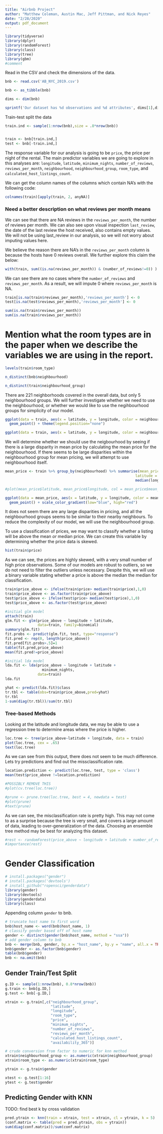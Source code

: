 ```yaml
---
title: "Airbnb Project"
author: "Matthew Coleman, Austin Mac, Jeff Pittman, and Nick Reyes"
date: "2/28/2020"
output: pdf_document
---
```


```r
library(tidyverse)
library(dplyr)
library(randomForest)
library(class)
library(tree)
library(gbm)
#comment
```

Read in the CSV and check the dimensions of the data.
```r
bnb <- read.csv('AB_NYC_2019.csv')

bnb <- as_tibble(bnb)

dims <- dim(bnb)

sprintf('Our dataset has %d observations and %d attributes', dims[1],dims[2])
```

Train-test split the data
```r
train.ind <- sample(1:nrow(bnb),size = .8*nrow(bnb))


train <- bnb[train.ind,]
test <- bnb[-train.ind,]
```

The response variable for our analysis is going to be `price`, the price per night of the rental. The main predictor variables we are going to explore in this analyses are: `longitude`, `latitude`, `minimum_nights`, `number_of_reviews`, `reviews_per_month`, `neighbourhood`, `neighbourhood_group`, `room_type`, and `calculated_host_listings_count`.


We can get the column names of the columns which contain NA's with the following code:
```r
colnames(train)[apply(train, 2, anyNA)]
```

### Need a better description on what reviews per month means

We can see that there are NA reviews in the `reviews_per_month`, the number of reviews per month. We can also see upon visual inspection `last_review`, the date of the last review the host received, also contains empty values. We will not be using last_review in our analysis, so we will not worry about imputing values here. 

We believe the reason there are NA's in the `reviews_per_month` column is because the hosts have 0 reviews overall. We further explore this claim the below:

```r
with(train, sum((is.na(reviews_per_month)) & (number_of_reviews!=0)) )
```
We can see there are no cases where the `number_of_reviews` and `reviews_per_month`. As a result, we will impute 0 where `reviews_per_month` is NA.

```r
train[is.na(train$reviews_per_month),'reviews_per_month'] <- 0
test[is.na(test$reviews_per_month),'reviews_per_month'] <- 0

sum(is.na(train$reviews_per_month))
sum(is.na(train$reviews_per_month))
```

# Mention what the room types are in the paper when we describe the variables we are using in the report.

```r
levels(train$room_type)

n_distinct(bnb$neighbourhood)

n_distinct(train$neighbourhood_group)

```
There are 221 neighborhoods covered in the overall data, but only 5 neighbourhood groups. We will further investigate whether we need to use the neighbourhood, or whether we would like to use the negihbourhood groups for simplicity of our model. 

```r
ggplot(data = train, aes(x = latitude, y = longitude, color = neighbourhood)) + 
  geom_point() + theme(legend.position="none")

ggplot(data = train, aes(x = latitude, y = longitude, color = neighbourhood_group)) + 

```

We will determine whether we should use the neigbourhood by seeing if there is a large disparity in mean price by calculating the mean price for the neighbourhood. If there seems to be large disparities within the neighbourhood group for mean pricing, we will attempt to use neighbourhood itself.
```r
mean_price <- train %>% group_by(neighbourhood) %>% summarise(mean_price = mean(price), 
                                                            latitude = median(latitude), longitude = 
                                                            median(longitude)) 

#plot(mean_price$latitude, mean_price$longitude, col = mean_price$mean_price)

ggplot(data = mean_price, aes(x = latitude, y = longitude, color = mean_price)) + 
  geom_point() + scale_color_gradient(low="blue", high="red")
```
It does not seem there are any large disparities in pricing, and all the neighbourhood groups seems to be similar to their nearby neighbours. To reduce the complexity of our model, we will use the neighbourhood group.

To use a classification of prices, we may want to classify whether a listing will be above the mean *or* median price. We can create this variable by determining whether the price data is skewed. 

```r
hist(train$price)
```
As we can see, the prices are highly skewed, with a very small number of high price observations. Some of our models are robust to outliers, so we do not need to filter the outliers unless necessary. Despite this, we will use a binary variable stating whether a price is above the median the median for classification.

```r
train$price_above <- ifelse(train$price> median(train$price),1,0)
train$price_above <- as.factor(train$price_above)
test$price_above <- ifelse(test$price> median(test$price),1,0)
test$price_above <- as.factor(test$price_above)
```

```r
#initial glm model
attach(train)
glm.fit <- glm(price_above ~ longitude + latitude,
               data=train, family=binomial)
summary(glm.fit)
fit.probs <- predict(glm.fit, test, type="response")
fit.pred <- rep(0, length(price_above))
fit.pred[fit.probs>.5]=1
table(fit.pred,price_above)
mean(fit.pred!=price_above)
```

```r
#initial lda model
lda.fit <- lda(price_above ~ longitude + latitude +
                 minimum_nights,
               data=train)
lda.fit

yhat <- predict(lda.fit)$class
tr.tbl <- table(obs=train$price_above,pred=yhat)
tr.tbl
1-sum(diag(tr.tbl))/sum(tr.tbl)
```

### Tree-based Methods

Looking at the latitude and longitude data, we may be able to use a regression tree to determine areas where the price is higher.

```r
loc.tree <- tree(price_above~latitude + longitude, data = train)
plot(loc.tree, cex = .65)
text(loc.tree)
```

As we can see from this output, there does not seem to be much difference. Lets try predictions and find out the missclassification rate.

```r
location.prediction <- predict(loc.tree, test, type = 'class')
mean(test$price_above !=location.prediction)

#POSSIBLY REMOVE THIS
#plot(cv.tree(loc.tree))

#prune <- prune.tree(loc.tree, best = 4, newdata = test)
#plot(prune)
#text(prune)
```

As we can see, the misclassification rate is pretty high. This may not come to as a surprise because the tree is very small, and covers a large amount of data, leading to over-generalization of the data. Choosing an ensemble tree method may be best for analyzing this dataset.

```r
#rest <- randomForest(price_above ~ longitude + latitude + number_of_reviews + neighbourhood_group, data = train, importance = TRUE)
#importance(rest)
```

# Gender Classification
```r
# install.packages("gender")
# install.packages('devtools')
# install_github("ropensci/genderdata")
library(gender)
library(devtools)
library(genderdata)
library(class)
```
Appending column `gender` to bnb.
```r
# truncate host name to first word
bnb$host_name <- word(bnb$host_name, 1)
# classify gender based off of host name
gender <- distinct(gender(bnb$host_name, method = "ssa"))
# add gender column to bnb
bnb <- merge(bnb, gender, by.x = "host_name", by.y = "name", all.x = TRUE)
bnb$gender <- as.factor(bnb$gender)
table(bnb$gender)
bnb <- na.omit(bnb)
```

## Gender Train/Test Split
```r
g.ID <- sample(1:nrow(bnb), 0.8*nrow(bnb))
g.train <- bnb[g.ID,]
g.test <- bnb[-g.ID,]

xtrain <- g.train[,c("neighbourhood_group", 
                     "latitude", 
                     "longitude", 
                     "room_type", 
                     "price", 
                     "minimum_nights", 
                     "number_of_reviews", 
                     "reviews_per_month", 
                     "calculated_host_listings_count", 
                     "availability_365")]

# crude conversion from factor to numeric for knn method
xtrain$neighbourhood_group <- as.numeric(xtrain$neighbourhood_group)
xtrain$room_type <- as.numeric(xtrain$room_type)

ytrain <- g.train$gender

xtest <- g.test[1:16]
ytest <- g.test$gender
```

## Predicting Gender with KNN
TODO: find best k by cross validation
```r
pred.ytrain <- knn(train = xtrain, test = xtrain, cl = ytrain, k = 5)
(conf.matrix <- table(pred = pred.ytrain, obs = ytrain))
sum(diag(conf.matrix))/sum(conf.matrix)
```


